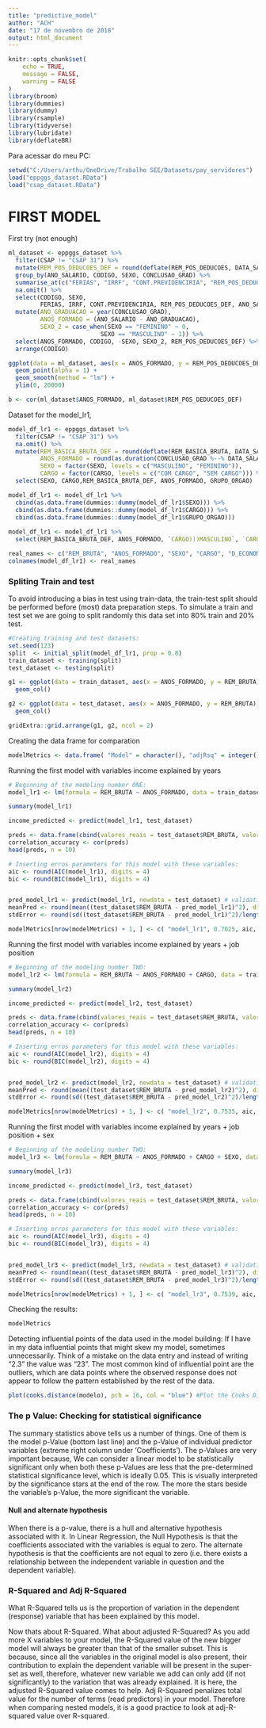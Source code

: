 ```yaml
---
title: "predictive_model"
author: "ACH"
date: "17 de novembro de 2018"
output: html_document
---
```


```r
knitr::opts_chunk$set(
	echo = TRUE,
	message = FALSE,
	warning = FALSE
)
library(broom)
library(dummies)
library(dummy)
library(rsample)
library(tidyverse)
library(lubridate)
library(deflateBR)
```

Para acessar do meu PC:
```r
setwd("C:/Users/arthu/OneDrive/Trabalho SEE/Datasets/pay_servidores")
load("eppggs_dataset.RData")
load("csap_dataset.RData")
```

# FIRST MODEL

First try (not enough)
```r

ml_dataset <- eppggs_dataset %>%
  filter(CSAP != "CSAP 31") %>%
  mutate(REM_POS_DEDUCOES_DEF = round(deflate(REM_POS_DEDUCOES, DATA_SALARIO, "10/2018", "ipca"), digits = 2)) %>% 
  group_by(ANO_SALARIO, CODIGO, SEXO, CONCLUSAO_GRAD) %>% 
  summarise_at(c("FERIAS", "IRRF", "CONT.PREVIDENCIRIA", "REM_POS_DEDUCOES_DEF"), mean) %>% 
  na.omit() %>% 
  select(CODIGO, SEXO,
         FERIAS, IRRF, CONT.PREVIDENCIRIA, REM_POS_DEDUCOES_DEF, ANO_SALARIO, CONCLUSAO_GRAD) %>% 
  mutate(ANO_GRADUACAO = year(CONCLUSAO_GRAD),
         ANOS_FORMADO = (ANO_SALARIO - ANO_GRADUACAO),
         SEXO_2 = case_when(SEXO == "FEMININO" ~ 0,
                          SEXO == "MASCULINO" ~ 1)) %>% 
  select(ANOS_FORMADO, CODIGO, -SEXO, SEXO_2, REM_POS_DEDUCOES_DEF) %>%
  arrange(CODIGO)

ggplot(data = ml_dataset, aes(x = ANOS_FORMADO, y = REM_POS_DEDUCOES_DEF, color = SEXO)) +
  geom_point(alpha = 1) +
  geom_smooth(method = "lm") +
  ylim(0, 20000)

b <- cor(ml_dataset$ANOS_FORMADO, ml_dataset$REM_POS_DEDUCOES_DEF)

```

Dataset for the model_lr1, 
```r
model_df_lr1 <- eppggs_dataset %>%
  filter(CSAP != "CSAP 31") %>%
  na.omit() %>% 
  mutate(REM_BASICA_BRUTA_DEF = round(deflate(REM_BASICA_BRUTA, DATA_SALARIO, "10/2018", "ipca"), digits = 2),
         ANOS_FORMADO = round(as.duration(CONCLUSAO_GRAD %--% DATA_SALARIO)/dyears(1), digits = 1),
         SEXO = factor(SEXO, levels = c("MASCULINO", "FEMININO")),
         CARGO = factor(CARGO, levels = c("COM CARGO", "SEM CARGO"))) %>% 
  select(SEXO, CARGO,REM_BASICA_BRUTA_DEF, ANOS_FORMADO, GRUPO_ORGAO)

model_df_lr1 <- model_df_lr1 %>% 
  cbind(as.data.frame(dummies::dummy(model_df_lr1$SEXO))) %>% 
  cbind(as.data.frame(dummies::dummy(model_df_lr1$CARGO))) %>% 
  cbind(as.data.frame(dummies::dummy(model_df_lr1$GRUPO_ORGAO)))
    
model_df_lr1 <- model_df_lr1 %>% 
  select(REM_BASICA_BRUTA_DEF, ANOS_FORMADO, `CARGO)))MASCULINO`, `CARGO)))COM CARGO`, `CARGO)))DESENVOLVIMENTO ECONOMICO`, `CARGO)))DESENVOLVIMENTO SOCIAL`, `CARGO)))EDUCACAO`, `CARGO)))FUNDACAO JOAO PINHEIRO`, `CARGO)))OUTROS`, `CARGO)))PLANEJAMENTO E GESTAO`, `CARGO)))SAUDE`, `CARGO)))SEGURANCA PUBLICA`)

real_names <- c("REM_BRUTA", "ANOS_FORMADO", "SEXO", "CARGO", "D_ECONOMICO", "D_SOCIAL", "EDUCACAO", "FJP", "OUTROS", "PLANEJAMENTO", "SAUDE", "SEG_PUBLICA")
colnames(model_df_lr1) <- real_names
```

### Spliting Train and test
To avoid introducing a bias in test using train-data, the train-test split should be performed before (most) data preparation steps. To simulate a train and test set we are going to split randomly this data set into 80% train and 20% test.

```r
#Creating training and test datasets:
set.seed(123)
split  <- initial_split(model_df_lr1, prop = 0.8)
train_dataset <- training(split)
test_dataset <- testing(split)

g1 <- ggplot(data = train_dataset, aes(x = ANOS_FORMADO, y = REM_BRUTA)) +
  geom_col()

g2 <- ggplot(data = test_dataset, aes(x = ANOS_FORMADO, y = REM_BRUTA)) +
  geom_col()

gridExtra::grid.arrange(g1, g2, ncol = 2)
```

Creating the data frame for comparation
```r
modelMetrics <- data.frame( "Model" = character(), "adjRsq" = integer(),  "AIC"= integer(), "BIC"= integer(), "Mean Prediction Error"= integer(), "Standard Error"= integer(), stringsAsFactors=FALSE)
```

Running the first model with variables income explained by years
```r
# Beginning of the modeling number ONE:
model_lr1 <- lm(formula = REM_BRUTA ~ ANOS_FORMADO, data = train_dataset)

summary(model_lr1)

income_predicted <- predict(model_lr1, test_dataset)

preds <- data.frame(cbind(valores_reais = test_dataset$REM_BRUTA, valores_preditos = income_predicted))
correlation_accuracy <- cor(preds)
head(preds, n = 10)

# Inserting erros parameters for this model with these variables:
aic <- round(AIC(model_lr1), digits = 4)
bic <- round(BIC(model_lr1), digits = 4)


pred_model_lr1 <- predict(model_lr1, newdata = test_dataset) # validation predictions
meanPred <- round(mean((test_dataset$REM_BRUTA - pred_model_lr1)^2), digits = 4) # mean prediction error
stdError <- round(sd((test_dataset$REM_BRUTA - pred_model_lr1)^2)/length(test_dataset$REM_BRUTA), digits = 4)

modelMetrics[nrow(modelMetrics) + 1, ] <- c( "model_lr1", 0.7025, aic, bic, meanPred, stdError)
```

Running the first model with variables income explained by years + job position
```r
# Beginning of the modeling number TWO:
model_lr2 <- lm(formula = REM_BRUTA ~ ANOS_FORMADO + CARGO, data = train_dataset)

summary(model_lr2)

income_predicted <- predict(model_lr2, test_dataset)

preds <- data.frame(cbind(valores_reais = test_dataset$REM_BRUTA, valores_preditos = income_predicted))
correlation_accuracy <- cor(preds)
head(preds, n = 10)

# Inserting erros parameters for this model with these variables:
aic <- round(AIC(model_lr2), digits = 4)
bic <- round(BIC(model_lr2), digits = 4)


pred_model_lr2 <- predict(model_lr2, newdata = test_dataset) # validation predictions
meanPred <- round(mean((test_dataset$REM_BRUTA - pred_model_lr2)^2), digits = 4) # mean prediction error
stdError <- round(sd((test_dataset$REM_BRUTA - pred_model_lr2)^2)/length(test_dataset$REM_BRUTA), digits = 4)

modelMetrics[nrow(modelMetrics) + 1, ] <- c( "model_lr2", 0.7535, aic, bic, meanPred, stdError)
```

Running the first model with variables income explained by years + job position + sex
```r
# Beginning of the modeling number TWO:
model_lr3 <- lm(formula = REM_BRUTA ~ ANOS_FORMADO + CARGO + SEXO, data = train_dataset)

summary(model_lr3)

income_predicted <- predict(model_lr3, test_dataset)

preds <- data.frame(cbind(valores_reais = test_dataset$REM_BRUTA, valores_preditos = income_predicted))
correlation_accuracy <- cor(preds)
head(preds, n = 10)

# Inserting erros parameters for this model with these variables:
aic <- round(AIC(model_lr3), digits = 4)
bic <- round(BIC(model_lr3), digits = 4)


pred_model_lr3 <- predict(model_lr3, newdata = test_dataset) # validation predictions
meanPred <- round(mean((test_dataset$REM_BRUTA - pred_model_lr3)^2), digits = 4) # mean prediction error
stdError <- round(sd((test_dataset$REM_BRUTA - pred_model_lr3)^2)/length(test_dataset$REM_BRUTA), digits = 4)

modelMetrics[nrow(modelMetrics) + 1, ] <- c( "model_lr3", 0.7539, aic, bic, meanPred, stdError)
```

Checking the results:
```r
modelMetrics
```


Detecting influential points of the data used in the model building:
If I have in my data influential points that might skew my model, sometimes unnecessarily. Think of a mistake on the data entry and instead of writing “2.3” the value was “23”. The most common kind of influential point are the outliers, which are data points where the observed response does not appear to follow the pattern established by the rest of the data.

```r

plot(cooks.distance(modelo), pch = 16, col = "blue") #Plot the Cooks Distances.
```

### The p Value: Checking for statistical significance
The summary statistics above tells us a number of things. One of them is the model p-Value (bottom last line) and the p-Value of individual predictor variables (extreme right column under ‘Coefficients’). The p-Values are very important because, We can consider a linear model to be statistically significant only when both these p-Values are less that the pre-determined statistical significance level, which is ideally 0.05. This is visually interpreted by the significance stars at the end of the row. The more the stars beside the variable’s p-Value, the more significant the variable.

#### Null and alternate hypothesis
When there is a p-value, there is a hull and alternative hypothesis associated with it. In Linear Regression, the Null Hypothesis is that the coefficients associated with the variables is equal to zero. The alternate hypothesis is that the coefficients are not equal to zero (i.e. there exists a relationship between the independent variable in question and the dependent variable).

### R-Squared and Adj R-Squared
What R-Squared tells us is the proportion of variation in the dependent (response) variable that has been explained by this model.

Now thats about R-Squared. What about adjusted R-Squared? As you add more X variables to your model, the R-Squared value of the new bigger model will always be greater than that of the smaller subset. This is because, since all the variables in the original model is also present, their contribution to explain the dependent variable will be present in the super-set as well, therefore, whatever new variable we add can only add (if not significantly) to the variation that was already explained. It is here, the adjusted R-Squared value comes to help. Adj R-Squared penalizes total value for the number of terms (read predictors) in your model. Therefore when comparing nested models, it is a good practice to look at adj-R-squared value over R-squared.